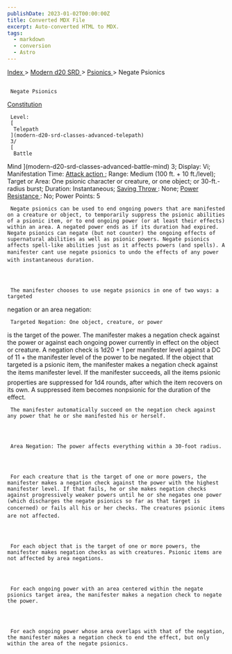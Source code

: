 ```yaml
---
publishDate: 2023-01-02T00:00:00Z
title: Converted MDX File
excerpt: Auto-converted HTML to MDX.
tags:
  - markdown
  - conversion
  - Astro
---
```







[
      Index
     ](-index)
     >
     [
      Modern d20 SRD
     ](modern-d20-srd-index)
     >
     [
      Psionics
     ](modern-d20-srd-psionics-index)
     > Negate Psionics
    





## 
     Negate Psionics
    



[
      Constitution
     ](modern-d20-srd-basics-ability-scores)




     Level:
     [
      Telepath
     ](modern-d20-srd-classes-advanced-telepath)
     3/
     [
      Battle
Mind
     ](modern-d20-srd-classes-advanced-battle-mind)
     3; Display: Vi; Manifestation Time:
     [
      Attack
action
     ](modern-d20-srd-combat-attack-actions)
     ; Range: Medium (100 ft. + 10 ft./level); Target or Area: One psionic character or creature, or one object; or 30-ft.-radius burst; Duration: Instantaneous;
     [
      Saving
Throw
     ](modern-d20-srd-basics-saving-throws)
     : None;
     [
      Power
Resistance
     ](modern-d20-srd-special-abilities-power-resistance)
     : No; Power Points: 5
    



     Negate psionics can be used to end ongoing powers that are manifested on a creature or object, to temporarily suppress the psionic abilities of a psionic item, or to end ongoing power (or at least their effects) within an area. A negated power ends as if its duration had expired. Negate psionics can negate (but not counter) the ongoing effects of supernatural abilities as well as psionic powers. Negate psionics affects spell-like abilities just as it affects powers (and spells). A manifester cant use negate psionics to undo the effects of any power with instantaneous duration.
    



     The manifester chooses to use negate psionics in one of two ways: a targeted
  negation or an area negation:
    



     Targeted Negation: One object, creature, or power
  is the target of the power. The manifester makes a negation check against the
  power or against each ongoing power currently in effect on the object or creature.
  A negation check is 1d20 + 1 per manifester level against a DC of 11 + the
  manifester level of the power to be negated.
If the object that targeted is a psionic item, the manifester makes a negation
  check against the items manifester level. If the manifester succeeds, all
  the items psionic properties are suppressed for 1d4 rounds, after which the
  item recovers on its own. A suppressed item becomes nonpsionic for the duration
  of the effect.
    



     The manifester automatically succeed on the negation check against any power that he or she manifested his or herself.
    



     Area Negation: The power affects everything within a 30-foot radius.
    



     For each creature that is the target of one or more powers, the manifester makes a negation check against the power with the highest manifester level. If that fails, he or she makes negation checks against progressively weaker powers until he or she negates one power (which discharges the negate psionics so far as that target is concerned) or fails all his or her checks. The creatures psionic items are not affected.
    



     For each object that is the target of one or more powers, the manifester makes negation checks as with creatures. Psionic items are not affected by area negations.
    



     For each ongoing power with an area centered within the negate psionics target area, the manifester makes a negation check to negate the power.
    



     For each ongoing power whose area overlaps with that of the negation, the manifester makes a negation check to end the effect, but only within the area of the negate psionics.
    




